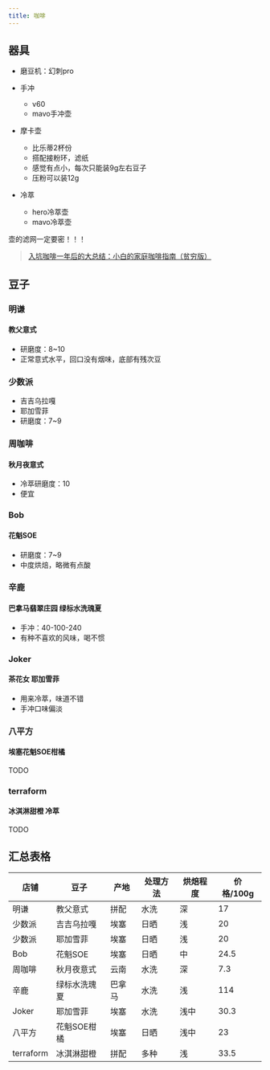 ```yaml
---
title: 咖啡
---
```

## 器具
- 磨豆机：幻刺pro

- 手冲
  - v60
  - mavo手冲壶
 
- 摩卡壶
  - 比乐蒂2杯份
  - 搭配接粉环，滤纸
  - 感觉有点小，每次只能装9g左右豆子
  - 压粉可以装12g

- 冷萃
  - hero冷萃壶
  - mavo冷萃壶

壶的滤网一定要密！！！

> [入坑咖啡一年后的大总结：小白的家庭咖啡指南（贫穷版）](https://www.bilibili.com/video/BV1C8411h7xm)

## 豆子

### 明谦
#### 教父意式
- 研磨度：8~10
- 正常意式水平，回口没有烟味，底部有残次豆

### 少数派
- 吉吉乌拉嘎
- 耶加雪菲
- 研磨度：7~9

### 周咖啡
#### 秋月夜意式
- 冷萃研磨度：10
- 便宜

### Bob
#### 花魁SOE
- 研磨度：7~9
- 中度烘焙，略微有点酸

### 辛鹿
#### 巴拿马翡翠庄园 绿标水洗瑰夏
- 手冲：40-100-240
- 有种不喜欢的风味，喝不惯

### Joker
#### 茶花女 耶加雪菲
- 用来冷萃，味道不错
- 手冲口味偏淡

### 八平方
#### 埃塞花魁SOE柑橘
TODO

### terraform
#### 冰淇淋甜橙 冷萃
TODO

## 汇总表格
| 店铺      | 豆子         | 产地   | 处理方法 | 烘焙程度 | 价格/100g |
|-----------|--------------|--------|----------|----------|-----------|
| 明谦      | 教父意式     | 拼配   | 水洗     | 深       | 17        |
| 少数派    | 吉吉乌拉嘎   | 埃塞   | 日晒     | 浅       | 20        |
| 少数派    | 耶加雪菲     | 埃塞   | 日晒     | 浅       | 20        |
| Bob       | 花魁SOE      | 埃塞   | 日晒     | 中       | 24.5      |
| 周咖啡    | 秋月夜意式   | 云南   | 水洗     | 深       | 7.3       |
| 辛鹿      | 绿标水洗瑰夏 | 巴拿马 | 水洗     | 浅       | 114       |
| Joker     | 耶加雪菲     | 埃塞   | 水洗     | 浅中     | 30.3      |
| 八平方    | 花魁SOE柑橘  | 埃塞   | 日晒     | 浅中     | 23        |
| terraform | 冰淇淋甜橙   | 拼配   | 多种     | 浅       | 33.5      |
